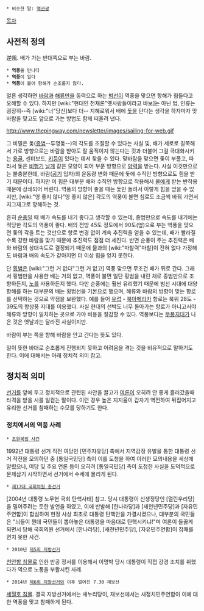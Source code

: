  * 비슷한 말: [[역관광]]

[[목차]]
== 사전적 정의 ==

逆風. 배가 가는 반대쪽으로 부는 바람.

 * '''역풍'''을 만나다
 * '''역풍'''이 일다
 * '''역풍'''이 불어 항해가 순조롭지 않다.

얼른 생각하면 [[바람]]과 [[해류]]만을 동력으로 하는 [[범선]]이 역풍을 맞으면 항해가 힘들다고 오해할 수 있다. 하지만 [wiki:"현대인 천재론"옛사람들이라고 바보]는 아닌 법, 인류는 굉장히--즉 [wiki:"너"당신]보다 더-- 지혜로워서 배에 [[돛]]을 단다는 생각을 하자마자 맞바람을 맞고도 앞으로 가는 방법도 함께 떠올려 낸다.

http://www.thepingway.com/newsletter/images/sailing-for-web.gif

그 비밀은 돛([[종범]]--투명돛--)의 각도를 조절할 수 있다는 사실 및, 배가 세로로 길쭉해서 가로 방향으로는 바람을 받아도 잘 움직이지 않는다는 것과 더불어 그걸 극대화시키는 [[용골]], 센터보드, [[키]]등이 있다는 데서 찾을 수 있다. 맞바람을 맞으면 돛이 부풀고, 따라서 돛은 [[비행기]] [[날개]] 같은 모양이 되어 부푼 방향으로 [[양력]]을 받는다. 사실 이것만으로는 불충분한데, 바람([[공기]] 입자)의 운동량 변화 때문에 돛에 수직인 방향으로도 힘을 받기 때문이다. 하지만 이 힘은 대부분 배와 수직인 방향으로 작용해서 [[물]]에게 받는 반작용 때문에 상쇄되어 버린다. 역풍의 방향이 좋을 때는 돛만 돌려서 이렇게 힘을 얻을 수 있지만, [wiki:"영 좋지 않다"영 좋지 않은] 각도의 역풍이 불면 침로도 조금씩 바꿔 가면서 지그재그로 항해하는 것.

흔히 [[순풍]]일 때 배가 속도를 내기 좋다고 생각할 수 있는데, 종범만으로 속도를 내기에는 적당한 각도의 역풍이 좋다. 배의 전방 45도 정도에서 90도(옆)으로 부는 역풍을 맞으면 돛의 각을 트는 것만으로 항로 변경 없이 계속 추진력을 얻을 수 있는데, 배가 빨라질수록 강한 바람을 맞기 때문에 추진력도 점점 더 세진다. 반면 순풍이 주는 추진력은 배와 바람의 상대속도로 결정되기 때문에 물과의 [wiki:"마찰력"마찰]이 전혀 없다 가정해도 바람과 배의 속도가 같아지면 더 이상 힘을 얻지 못한다.

단 [[횡범]]은 [wiki:"그런 거 없다"그런 거 없고] 역풍 맞으면 무조건 배가 뒤로 간다. 그래서 횡범만을 사용한 배는 거의 없고, 역풍이 불면 일단 횡범을 내린 채로 종범만으로 조향하든지, [[노]]를 사용하든지 했다. 다만 순풍에는 훨씬 유리했기 때문에 범선 시대에 대양 항해를 하는 대부분의 배는 횡범선을 기본으로 했으며, 해류와 바람의 방향이 맞는 항로를 선택하는 것으로 약점을 보완했다. 예를 들어 [[유럽]] - [[북아메리카]] 항로는 북위 28도 - 39도의 항상풍 지대를 이용했다. 사실 현대의 선박도 너무 돌아가는 항로가 아니고서야 해류와 방향이 일치하는 곳으로 가야 비용을 절감할 수 있다. 역풍보다는 [[무풍지대]]가 나은 것은 옛날과는 달라진 사실이지만.

바람이 부는 쪽을 향해 바람을 안고 간다는 뜻도 있다.

일이 뜻한 바대로 순조롭게 진행되지 못하고 어려움을 겪는 것을 비유적으로 말하기도 한다. 이에 대해서는 아래 정치적 의미 참고.

== 정치적 의미 ==
[[선거]]를 앞에 두고 정치적으로 관련된 사안을 끌고가 [[여론]]이 오히려 안 좋게 흘러갔을때 타격을 받을 시를 일컫는 말이다. 이런 경우 높은 지지율이 갑자기 역전하여 뒤집어지고 유리한 선거를 참패하는 수모를 당하기도 한다. 

=== 정치에서의 역풍 사례 ===
 * [[초원복집 사건]]
1992년 대통령 선거 직전 여당인 [민주자유당] 측에서 지역감정 유발을 통한 대통령 선거 작전을 모의하던 중 [통일국민당] 측이 이를 도청을 하여 이러한 모의내용을 세상에 알렸으나, 여당 및 주요 언론 등이 오히려 [통일국민당] 측이 도청한 사실을 도덕적으로 문제삼기 시작하면서 선거에서 수세에 몰리게 된다.

 * [[제17대 국회의원 총선거]]
[2004년 대통령 노무현 국회 탄핵사태] 참고. 당시 대통령이 신생정당인 [열린우리당]을 밀어주려는 듯한 발언을 하였고, 이에 반발해 [한나라당]과 [새천년민주당]과 [자유민주연합]이 합심하여 헌정 사상 최초로 대통령 탄핵안을 가결시켰으나, 대부분의 국민들은 "늬들이 뭔데 국민들이 뽑아놓은 대통령을 마음대로 탄핵시키냐!"며 여론이 들끓게 되면서 당해 국회의원 선거에서 [한나라당], [새천년민주당], [자유민주연합]이 참패를 면치 못한 사건.

 * 2010년 [[제5회 지방선거]]
[[천안함 침몰]]로 인한 반공 정서를 이용해서 이명박 당시 대통령이 직접 강경 조치를 취했다가 역으로 노풍을 부활시킨 사례.

 * 2014년 [[제6회 지방선거]]와 이후 벌어진 7.30 재보선
[[세월호 침몰]]. 결국 지방선거에서는 새누리당이, 재보선에서는 새정치민주연합이 이에 대한 역풍을 맞고 참패하게 된다.
